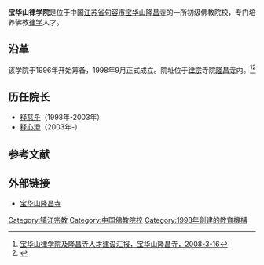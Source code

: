 {{refimprove|time=2017-07-30T07:43:56+00:00}}
{{Infobox University
|Name=宝华山律学院|
|EnglishName=
|SealImage=
|SealInfo＝
|Motto=
|Established=1998年
|Type=公立，宗教院校|
|President=
| President_title_1 ＝
| President_1 =
|Location={{PRC}}<br>[[江苏省|江苏省]][[句容市|句容市]][[宝华山|宝华山]][[隆昌寺|隆昌寺]]|
| Campus =
| AreaTotal =	
| Nickname =	
| Celebration = 	
| Mascot =	
| Telephone =
|Website=
}}
'''宝华山律学院'''是位于中国[[江苏省|江苏省]][[句容市|句容市]][[宝华山|宝华山]][[隆昌寺|隆昌寺]]的一所初级佛教院校，专门培养佛教[[律学|律学]]人才。

==沿革==
该学院于1996年开始筹备，1998年9月正式成立。院址位于[[律宗|律宗]]寺院[[隆昌寺|隆昌寺]]内。<ref>[http://www.longchangsi.com/lcdt/snxw/200803/lcdt_679.html 宝华山律学院及隆昌寺人才建设汇报，宝华山隆昌寺，2008-3-16]{{dead link|date=2017年12月 |bot=InternetArchiveBot |fix-attempted=yes }}</ref><ref>{{Cite web |url=http://fo.ifeng.com/special/gaosengyi/ziliao/detail_2010_08/23/2158383_0.shtml |title=慈舟，凤凰网，于2011-10-17查阅 |accessdate=2011-10-17 |archive-date=2016-03-04 |archive-url=https://web.archive.org/web/20160304103822/http://fo.ifeng.com/special/gaosengyi/ziliao/detail_2010_08/23/2158383_0.shtml |dead-url=no }}</ref>

==历任院长==
*[[释慈舟|释慈舟]]（1998年-2003年）
*[[释心澄|释心澄]]（2003年-）

==参考文献==
{{reflist}}

== 外部链接 ==
*[https://web.archive.org/web/20111008134901/http://www.longchangsi.com/ 宝华山隆昌寺]

{{Buddhism-stub}}
{{中国内地宗教院校}}
[[Category:镇江宗教|Category:镇江宗教]]
[[Category:中国佛教院校|Category:中国佛教院校]]
[[Category:1998年創建的教育機構|Category:1998年創建的教育機構]]